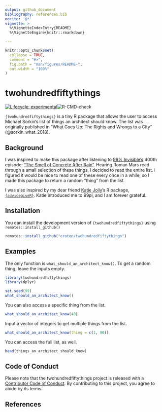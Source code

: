 ```yaml
---
output: github_document
bibliography: references.bib
nocite: '@*'
vignette: >
  %\VignetteIndexEntry{README}
  %\VignetteEngine{knitr::rmarkdown}

---
```


<!-- README.md is generated from README.Rmd. Please edit that file -->

```r
knitr::opts_chunk$set(
  collapse = TRUE,
  comment = "#>",
  fig.path = "man/figures/README-",
  out.width = "100%"
)
```

# twohundredfiftythings

<!-- badges: start -->
[![Lifecycle: experimental](https://img.shields.io/badge/lifecycle-experimental-orange.svg)](https://www.tidyverse.org/lifecycle/#experimental)![R-CMD-check](https://github.com/eroten/twohundredfiftythings/workflows/R-CMD-check/badge.svg)
<!-- badges: end -->

`{twohundredfiftythings}` is a tiny R package that allows the user to access Michael Sorkin's list of things an architect should know. The list was originally published in "What Goes Up: The Rights and Wrongs to a City" (@sorkin_what_2018). 

## Background  

I was inspired to make this package after listening to [99% Invisible's](https://99percentinvisible.org/) 400th episode: ["The Smell of Concrete After Rain"](https://99percentinvisible.org/episode/the-smell-of-concrete-after-rain/). Hearing Roman Mars read through a small selection of these things, I decided to read the entire list. I figured it would be nice to read one of these every once in a while, so I made this package to return a random "thing" from the list.  

I was also inspired by my dear friend [Katie Jolly](https://twitter.com/katiejolly6)'s R package, [`{advicegiveR}`](https://github.com/katiejolly/advicegiveR). Katie introduced me to 99pi, and I am forever grateful.  

## Installation

You can install the development version of `{twohundredfiftythings}` using `remotes::install_github()`

```r
remotes::install_github("eroten/twohundredfiftythings")
```

## Examples  

The only function is `what_should_an_architect_know()`. To get a random thing, leave the inputs empty.  


```r
library(twohundredfiftythings)
library(dplyr)

set.seed(99)
what_should_an_architect_know()
```

You can also access a specific thing from the list. 

```r
what_should_an_architect_know(40)
```

Input a vector of integers to get multiple things from the list. 

```r
what_should_an_architect_know(thing = c(1, 80))
```

You can access the full list, as well. 

```r
head(things_an_architect_should_know)
```


## Code of Conduct

Please note that the twohundredfiftythings project is released with a [Contributor Code of Conduct](https://contributor-covenant.org/version/2/0/CODE_OF_CONDUCT.html). By contributing to this project, you agree to abide by its terms.

## References

